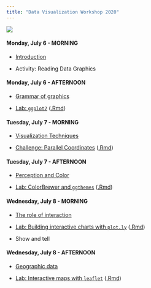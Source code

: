 ```yaml
---
title: "Data Visualization Workshop 2020"
---
```


![](gfx/self_description.png)

<div class="past"></div>

<div class="row">
  <div class="col-md-6">
  
#### Monday, July 6 - MORNING

- [Introduction](lectures/01-visualization-intro.pdf)
- Activity: Reading Data Graphics


  </div>
  <div class="col-md-6">
    
#### Monday, July 6 - AFTERNOON

- [Grammar of graphics](lectures/02-ggplot2-crash-course.pdf)
- [Lab: `ggplot2`](lab-ggplot2.html) ([.Rmd](lab-ggplot2.Rmd))

  </div>
</div>

<div class="row">
  <div class="col-md-6">
  
#### Tuesday, July 7 - MORNING

- [Visualization Techniques](lectures/03-vis-techniques.pdf)
- [Challenge: Parallel Coordinates](demo-vis-techniques.html) ([.Rmd](demo-vis-techniques.Rmd))

  </div>
  <div class="col-md-6">
    
#### Tuesday, July 7 - AFTERNOON

- [Perception and Color](lectures/04-perception-color.pdf)
- [Lab: ColorBrewer and `ggthemes`](lab-colorbrewer-ggthemes.html) ([.Rmd](lab-colorbrewer-ggthemes.Rmd))

  </div>
</div>

<div class="row">
  <div class="col-md-6">
  
#### Wednesday, July 8 - MORNING

- [The role of interaction](lectures/05-interaction-and-plotly.pdf)
- [Lab: Building interactive charts with `plot.ly`](lab-plotly.html) ([.Rmd](lab-plotly.Rmd))
- Show and tell


  </div>
  <div class="col-md-6">
  
#### Wednesday, July 8 - AFTERNOON

- [Geographic data](lectures/06-geovis.pdf)
- [Lab: Interactive maps with `leaflet`](lab-leaflet.html) ([.Rmd](lab-leaflet.Rmd))

  </div>
</div>